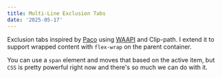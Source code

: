 ```yaml
---
title: Multi-Line Exclusion Tabs
date: '2025-05-17'
---
```


Exclusion tabs inspired by [Paco](https://paco.me/craft/tabs) using [WAAPI](https://developer.mozilla.org/en-US/docs/Web/API/Web_Animations_API) and Clip-path. I extend it to support wrapped content with `flex-wrap` on the parent container.

You can use a `span` element and moves that based on the active item, but `CSS` is pretty powerful right now and there's so much we can do with it.

<br />

<CraftContainer>
  <Tabs />
</CraftContainer>

<br />
